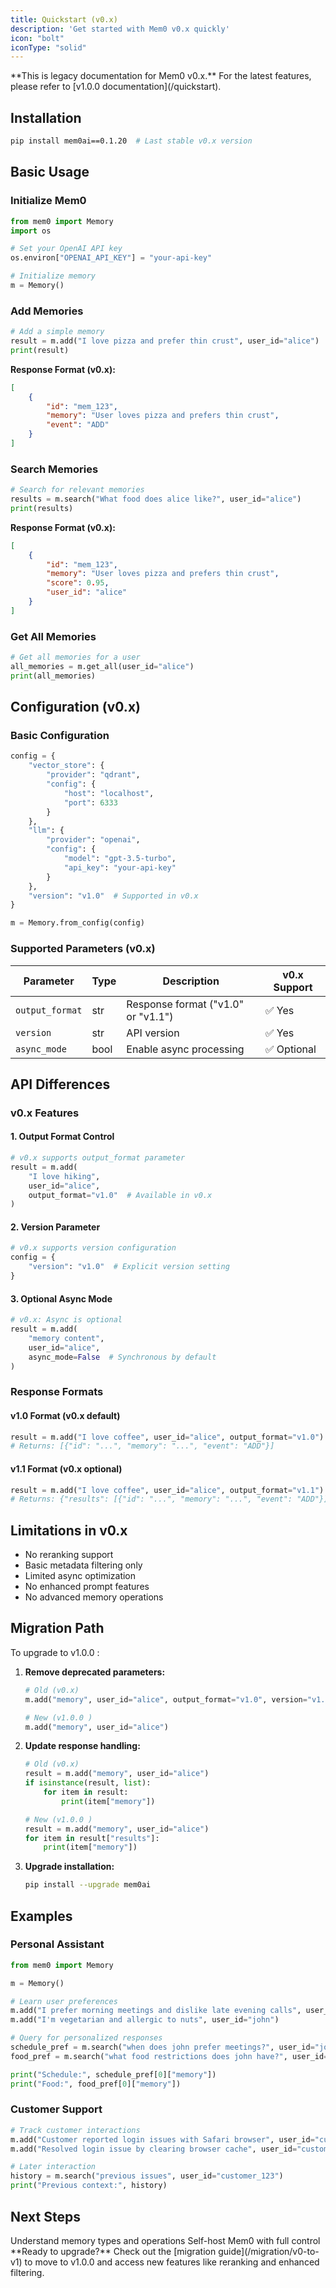 ```yaml
---
title: Quickstart (v0.x)
description: 'Get started with Mem0 v0.x quickly'
icon: "bolt"
iconType: "solid"
---
```


<Warning>
**This is legacy documentation for Mem0 v0.x.** For the latest features, please refer to [v1.0.0  documentation](/quickstart).
</Warning>

## Installation

```bash
pip install mem0ai==0.1.20  # Last stable v0.x version
```

## Basic Usage

### Initialize Mem0

```python
from mem0 import Memory
import os

# Set your OpenAI API key
os.environ["OPENAI_API_KEY"] = "your-api-key"

# Initialize memory
m = Memory()
```

### Add Memories

```python
# Add a simple memory
result = m.add("I love pizza and prefer thin crust", user_id="alice")
print(result)
```

**Response Format (v0.x):**
```json
[
    {
        "id": "mem_123",
        "memory": "User loves pizza and prefers thin crust",
        "event": "ADD"
    }
]
```

### Search Memories

```python
# Search for relevant memories
results = m.search("What food does alice like?", user_id="alice")
print(results)
```

**Response Format (v0.x):**
```json
[
    {
        "id": "mem_123",
        "memory": "User loves pizza and prefers thin crust",
        "score": 0.95,
        "user_id": "alice"
    }
]
```

### Get All Memories

```python
# Get all memories for a user
all_memories = m.get_all(user_id="alice")
print(all_memories)
```

## Configuration (v0.x)

### Basic Configuration

```python
config = {
    "vector_store": {
        "provider": "qdrant",
        "config": {
            "host": "localhost",
            "port": 6333
        }
    },
    "llm": {
        "provider": "openai",
        "config": {
            "model": "gpt-3.5-turbo",
            "api_key": "your-api-key"
        }
    },
    "version": "v1.0"  # Supported in v0.x
}

m = Memory.from_config(config)
```

### Supported Parameters (v0.x)

| Parameter | Type | Description | v0.x Support |
|-----------|------|-------------|--------------|
| `output_format` | str | Response format ("v1.0" or "v1.1") | ✅ Yes |
| `version` | str | API version | ✅ Yes |
| `async_mode` | bool | Enable async processing | ✅ Optional |

## API Differences

### v0.x Features

#### 1. Output Format Control
```python
# v0.x supports output_format parameter
result = m.add(
    "I love hiking",
    user_id="alice",
    output_format="v1.0"  # Available in v0.x
)
```

#### 2. Version Parameter
```python
# v0.x supports version configuration
config = {
    "version": "v1.0"  # Explicit version setting
}
```

#### 3. Optional Async Mode
```python
# v0.x: Async is optional
result = m.add(
    "memory content",
    user_id="alice",
    async_mode=False  # Synchronous by default
)
```

### Response Formats

#### v1.0 Format (v0.x default)
```python
result = m.add("I love coffee", user_id="alice", output_format="v1.0")
# Returns: [{"id": "...", "memory": "...", "event": "ADD"}]
```

#### v1.1 Format (v0.x optional)
```python
result = m.add("I love coffee", user_id="alice", output_format="v1.1")
# Returns: {"results": [{"id": "...", "memory": "...", "event": "ADD"}]}
```

## Limitations in v0.x

- No reranking support
- Basic metadata filtering only
- Limited async optimization
- No enhanced prompt features
- No advanced memory operations

## Migration Path

To upgrade to v1.0.0 :

1. **Remove deprecated parameters:**
   ```python
   # Old (v0.x)
   m.add("memory", user_id="alice", output_format="v1.0", version="v1.0")

   # New (v1.0.0 )
   m.add("memory", user_id="alice")
   ```

2. **Update response handling:**
   ```python
   # Old (v0.x)
   result = m.add("memory", user_id="alice")
   if isinstance(result, list):
       for item in result:
           print(item["memory"])

   # New (v1.0.0 )
   result = m.add("memory", user_id="alice")
   for item in result["results"]:
       print(item["memory"])
   ```

3. **Upgrade installation:**
   ```bash
   pip install --upgrade mem0ai
   ```

## Examples

### Personal Assistant

```python
from mem0 import Memory

m = Memory()

# Learn user preferences
m.add("I prefer morning meetings and dislike late evening calls", user_id="john")
m.add("I'm vegetarian and allergic to nuts", user_id="john")

# Query for personalized responses
schedule_pref = m.search("when does john prefer meetings?", user_id="john")
food_pref = m.search("what food restrictions does john have?", user_id="john")

print("Schedule:", schedule_pref[0]["memory"])
print("Food:", food_pref[0]["memory"])
```

### Customer Support

```python
# Track customer interactions
m.add("Customer reported login issues with Safari browser", user_id="customer_123")
m.add("Resolved login issue by clearing browser cache", user_id="customer_123")

# Later interaction
history = m.search("previous issues", user_id="customer_123")
print("Previous context:", history)
```

## Next Steps

<CardGroup cols={2}>
  <Card title="Core Concepts" icon="brain" href="/v0x/core-concepts/memory-types">
    Understand memory types and operations
  </Card>
  <Card title="Open Source Guide" icon="code" href="/v0x/open-source/overview">
    Self-host Mem0 with full control
  </Card>
</CardGroup>

<Info>
**Ready to upgrade?** Check out the [migration guide](/migration/v0-to-v1) to move to v1.0.0  and access new features like reranking and enhanced filtering.
</Info>